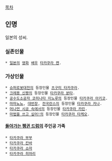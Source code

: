 
[[목차]]

== 인명 ==
일본의 성씨.

=== 실존인물 ===
 * [[일본]]의 [[영화]] [[배우]] [[타카쿠라 켄]].
=== 가상인물 ===
 * [[슈퍼로봇대전]]의 등장인물 [[츠구미 타카쿠라]].
 * [[크레용 신짱]]의 등장인물 [[타카쿠라 분타]].
 * [[공수도소공자 코히나타 미노루]]의 등장인물 [[타카쿠라 아키코]].
 * [[마마뇨뇨]], [[대번장]], [[전국란스]]의 등장인물 [[타카쿠라 카나]].
 * [[머나먼 시공 속에서]]의 등장인물 [[타카쿠라 카린]].
 * [[마법을 쓰고 싶어!]]의 등장인물 [[타카쿠라 타케오]].
==== [[돌아가는 펭귄 드럼]]의 주인공 가족 ====
 * [[타카쿠라 부부]]
 * [[타카쿠라 칸바]]
 * [[타카쿠라 쇼마]]
 * [[타카쿠라 히마리]]

